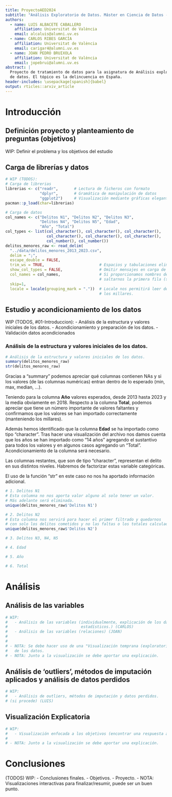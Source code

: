 ```yaml
---
title: ProyectoAED2024
subtitle: "Análisis Exploratorio de Datos. Máster en Ciencia de Datos - UV"
authors:
  - name: LUIS ALBACETE CABALLERO
    affiliation: Universitat de València
    email: alcaluis@alumni.uv.es
  - name: CARLOS RIBES GARCÍA
    affiliation: Universitat de València
    email: carigar4@alumni.uv.es
  - name: JOAN PEDRO BRUIXOLA
    affiliation: Universitat de València
    email: jopebrui@alumni.uv.es
abstract: |
  Proyecto de tratamiento de datos para la asignatura de Análisis exploratorio
  de datos. El tópico es la delincuencia en España.
header-includes: \usepackage[spanish]{babel}
output: rticles::arxiv_article
---
```

\keywords{Delitos \and Menores \and Datos \and Ciencia de Datos}

# Introducción

## Definición proyecto y planteamiento de preguntas (objetivos)
WIP: Definir el problema y los objetivos del estudio

## Carga de librerías y datos
```r
# WIP (TODOS):
# Carga de librerias
librerias <- c("readr",       # Lectura de ficheros con formato
               "dplyr",       # Gramática de manipulación de datos
               "ggplot2")     # Visualización mediante gráficas elegantes
pacman::p_load(char=librerias)

# Carga de datos
col_names <- c("Delitos N1", "Delitos N2", "Delitos N3",
               "Delitos N4", "Delitos N5", "Edad",
               "Año", "Total")
col_types <- list(col_character(), col_character(), col_character(),
                  col_character(), col_character(), col_character(),
                  col_number(), col_number())
delitos_menores_raw <- read_delim(
  "../data/delitos_menores_2013_2023.csv", 
  delim = ";",
  escape_double = FALSE,
  trim_ws = TRUE,                        # Espacios y tabulaciones eliminados.
  show_col_types = FALSE,                # Omitir mensajes en carga de datos.
  col_names = col_names,                 # Si proporcionamos nombres de columnas hemos de
                                         # saltarnos la primera fila (skip=1).
  skip=1,
  locale = locale(grouping_mark = "."))  # Locale nos permitirá leer debidamente
                                         # los millares.
```

## Estudio y acondicionamiento de los datos
WIP (TODOS, #01-Introduccion):
   - Análisis de la estructura y valores iniciales de los datos.
   - Acondicionamiento y preparación de los datos.
   - Validación datos acondicionados

### Análisis de la estructura y valores iniciales de los datos.
```r
# Análisis de la estructura y valores iniciales de los datos.
summary(delitos_menores_raw)
str(delitos_menores_raw)
```
Gracias a "summary" podemos apreciar qué columnas contienen NAs y si
los valores (de las columnas numéricas) entran dentro de lo esperado
(min, max, median, ...).

Teniendo para la columna **Año** valores esperados, desde 2013 hasta 2023 y la media
obviamente en 2018. Respecto a la columna **Total**, podemos apreciar que tiene un número
importante de valores faltantes y confirmamos que los valores se han importado
correctamente (manteniendo los millares).

Además hemos identificado que la columna **Edad** se ha importado como tipo "character".
Tras hacer una visualización del archivo nos damos cuenta que los años se han importado
como "14 años" agregando el sustantivo para todos los valores y en algunos casos agregando
un "Total". Acondicionamiento de la columna será necesario.

Las columnas restantes, que son de tipo "character", representan el delito en sus
distintos niveles. Habremos de factorizar estas variable categóricas.

El uso de la función "str" en este caso no nos ha aportado información adicional.


```r
# 1. Delitos N1
# Esta columna no nos aporta valor alguno al solo tener un valor.
# Más adelante será eliminada.
unique(delitos_menores_raw$'Delitos N1')

# 2. Delitos N2
# Esta columna nos servirá para hacer el primer filtrado y quedarnos
# con solo los delitos cometidos y no las faltas o los totales calculados.
unique(delitos_menores_raw$'Delitos N2')

# 3. Delitos N3, N4, N5

# 4. Edad

# 5. Año

# 6. Total

```

# Análisis

## Análisis de las variables
```r
# WIP:
#   - Análisis de las variables (individualmente, explicación de los datos,
#                                estadísticos.) (CARLOS)
#   - Análisis de las variables (relaciones) (JOAN)
# 
#
# - NOTA: Se debe hacer uso de una "Visualización temprana (exploratoria)"
#   de los datos. 
# - NOTA: Junto a la visualización se debe aportar una explicación.
```

## Análisis de 'outliers', métodos de imputación aplicados y análisis de datos perdidos
```r
# WIP:
#   - Análisis de outliers, métodos de imputación y datos perdidos.
# (si procede) (LUIS)
```

## Visualización Explicatoria
```r
# WIP:
#   - Visualización enfocada a los objetivos (encontrar una respuesta al problema). (TODOS)
#
# - NOTA: Junto a la visualización se debe aportar una explicación.
```

# Conclusiones
(TODOS)
WIP:
 - Conclusiones finales.
   - Objetivos.
   - Proyecto.
 - NOTA: Visualizaciones interactivas para finalizar/resumir, puede ser un buen punto.
